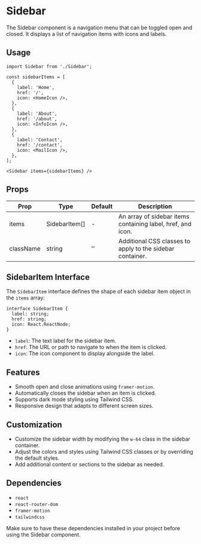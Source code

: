 # Sidebar

The Sidebar component is a navigation menu that can be toggled open and closed. It displays a list of navigation items with icons and labels.

## Usage

```tsx
import Sidebar from './Sidebar';

const sidebarItems = [
  {
    label: 'Home',
    href: '/',
    icon: <HomeIcon />,
  },
  {
    label: 'About',
    href: '/about',
    icon: <InfoIcon />,
  },
  {
    label: 'Contact',
    href: '/contact',
    icon: <MailIcon />,
  },
];

<Sidebar items={sidebarItems} />
```

## Props

| Prop      | Type         | Default | Description                                                 |
| --------- | ------------ | ------- | ----------------------------------------------------------- |
| items     | SidebarItem[] | -       | An array of sidebar items containing label, href, and icon. |
| className | string       | ''      | Additional CSS classes to apply to the sidebar container.   |

## SidebarItem Interface

The `SidebarItem` interface defines the shape of each sidebar item object in the `items` array:

```tsx
interface SidebarItem {
  label: string;
  href: string;
  icon: React.ReactNode;
}
```

- `label`: The text label for the sidebar item.
- `href`: The URL or path to navigate to when the item is clicked.
- `icon`: The icon component to display alongside the label.

## Features

- Smooth open and close animations using `framer-motion`.
- Automatically closes the sidebar when an item is clicked.
- Supports dark mode styling using Tailwind CSS.
- Responsive design that adapts to different screen sizes.

## Customization

- Customize the sidebar width by modifying the `w-64` class in the sidebar container.
- Adjust the colors and styles using Tailwind CSS classes or by overriding the default styles.
- Add additional content or sections to the sidebar as needed.

## Dependencies

- `react`
- `react-router-dom`
- `framer-motion`
- `tailwindcss`

Make sure to have these dependencies installed in your project before using the Sidebar component.